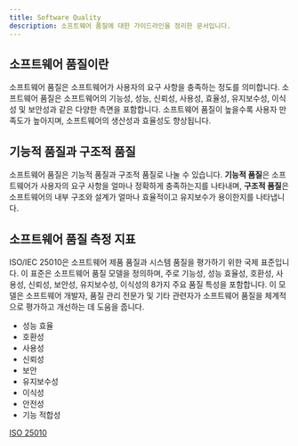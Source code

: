 ```yaml
---
title: Software Quality
description: 소프트웨어 품질에 대한 가이드라인을 정리한 문서입니다.
---
```


## 소프트웨어 품질이란

소프트웨어 품질은 소프트웨어가 사용자의 요구 사항을 충족하는 정도를 의미합니다. 소프트웨어 품질은 소프트웨어의 기능성, 성능, 신뢰성, 사용성, 효율성, 유지보수성, 이식성 및 보안성과 같은 다양한 측면을 포함합니다. 소프트웨어 품질이 높을수록 사용자 만족도가 높아지며, 소프트웨어의 생산성과 효율성도 향상됩니다.


## 기능적 품질과 구조적 품질

소프트웨어 품질은 기능적 품질과 구조적 품질로 나눌 수 있습니다. **기능적 품질**은 소프트웨어가 사용자의 요구 사항을 얼마나 정확하게 충족하는지를 나타내며, **구조적 품질**은 소프트웨어의 내부 구조와 설계가 얼마나 효율적이고 유지보수가 용이한지를 나타냅니다.


## 소프트웨어 품질 측정 지표

ISO/IEC 25010은 소프트웨어 제품 품질과 시스템 품질을 평가하기 위한 국제 표준입니다. 이 표준은 소프트웨어 품질 모델을 정의하며, 주로 기능성, 성능 효율성, 호환성, 사용성, 신뢰성, 보안성, 유지보수성, 이식성의 8가지 주요 품질 특성을 포함합니다. 이 모델은 소프트웨어 개발자, 품질 관리 전문가 및 기타 관련자가 소프트웨어 품질을 체계적으로 평가하고 개선하는 데 도움을 줍니다.

- 성능 효율
- 호환성
- 사용성
- 신뢰성
- 보안
- 유지보수성
- 이식성
- 안전성
- 기능 적합성

[ISO 25010](https://iso25000.com/index.php/en/iso-25000-standards/iso-25010)

